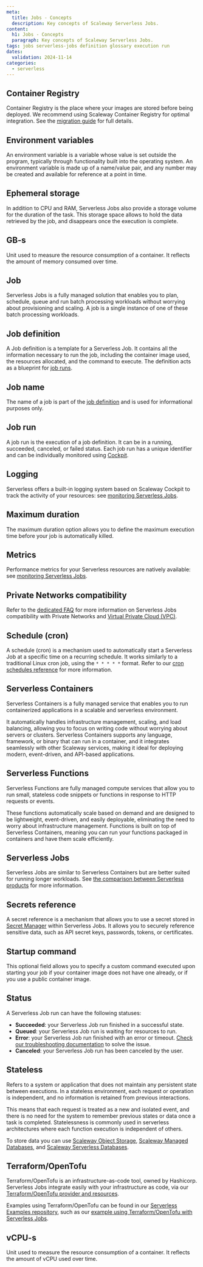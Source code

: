 ```yaml
---
meta:
  title: Jobs - Concepts
  description: Key concepts of Scaleway Serverless Jobs.
content:
  h1: Jobs - Concepts
  paragraph: Key concepts of Scaleway Serverless Jobs.
tags: jobs serverless-jobs definition glossary execution run
dates:
  validation: 2024-11-14
categories:
  - serverless
---
```


## Container Registry

Container Registry is the place where your images are stored before being deployed. We recommend using Scaleway Container Registry for optimal integration. See the [migration guide](/serverless-jobs/api-cli/migrate-external-image-to-scaleway-registry/) for full details.

## Environment variables

An environment variable is a variable whose value is set outside the program, typically through functionality built into the operating system. An environment variable is made up of a name/value pair, and any number may be created and available for reference at a point in time.

## Ephemeral storage

In addition to CPU and RAM, Serverless Jobs also provide a storage volume for the duration of the task. This storage space allows to hold the data retrieved by the job, and disappears once the execution is complete.

## GB-s

Unit used to measure the resource consumption of a container. It reflects the amount of memory consumed over time.

## Job

Serverless Jobs is a fully managed solution that enables you to plan, schedule, queue and run batch processing workloads without worrying about provisioning and scaling. A job is a single instance of one of these batch processing workloads.

## Job definition

A Job definition is a template for a Serverless Job. It contains all the information necessary to run the job, including the container image used, the resources allocated, and the command to execute. The definition acts as a blueprint for [job runs](#job-run).

## Job name

The name of a job is part of the [job definition](#job-definition) and is used for informational purposes only.

## Job run

A job run is the execution of a job definition. It can be in a running, succeeded, canceled, or failed status. Each job run has a unique identifier and can be individually monitored using [Cockpit](/cockpit/quickstart/).

## Logging

Serverless offers a built-in logging system based on Scaleway Cockpit to track the activity of your resources: see [monitoring Serverless Jobs](/serverless-jobs/how-to/monitor-job/).

## Maximum duration

The maximum duration option allows you to define the maximum execution time before your job is automatically killed.

## Metrics

Performance metrics for your Serverless resources are natively available: see [monitoring Serverless Jobs](/serverless-jobs/how-to/monitor-job/).

## Private Networks compatibility

Refer to the [dedicated FAQ](/serverless-jobs/faq/#how-can-i-configure-access-to-a-private-network-or-virtual-private-cloud-vpc) for more information on Serverless Jobs compatibility with Private Networks and [Virtual Private Cloud (VPC)](/vpc/).

## Schedule (cron)

A schedule (cron) is a mechanism used to automatically start a Serverless Job at a specific time on a recurring schedule. It works similarly to a traditional Linux cron job, using the `* * * * *` format. Refer to our [cron schedules reference](/serverless-jobs/reference-content/cron-schedules/) for more information.

## Serverless Containers

Serverless Containers is a fully managed service that enables you to run containerized applications in a scalable and serverless environment.

It automatically handles infrastructure management, scaling, and load balancing, allowing you to focus on writing code without worrying about servers or clusters. Serverless Containers supports any language, framework, or binary that can run in a container, and it integrates seamlessly with other Scaleway services, making it ideal for deploying modern, event-driven, and API-based applications.

## Serverless Functions

Serverless Functions are fully managed compute services that allow you to run small, stateless code snippets or functions in response to HTTP requests or events.

These functions automatically scale based on demand and are designed to be lightweight, event-driven, and easily deployable, eliminating the need to worry about infrastructure management. Functions is built on top of Serverless Containers, meaning you can run your functions packaged in containers and have them scale efficiently.

## Serverless Jobs

Serverless Jobs are similar to Serverless Containers but are better suited for running longer workloads. See [the comparison between Serverless products](/serverless-jobs/reference-content/difference-jobs-functions-containers) for more information.

## Secrets reference

A secret reference is a mechanism that allows you to use a secret stored in [Secret Manager](/secret-manager/) within Serverless Jobs. It allows you to securely reference sensitive data, such as API secret keys, passwords, tokens, or certificates.

## Startup command

This optional field allows you to specify a custom command executed upon starting your job if your container image does not have one already, or if you use a public container image.

## Status

A Serverless Job run can have the following statuses:
* **Succeeded**: your Serverless Job run finished in a successful state.
* **Queued**: your Serverless Job run is waiting for resources to run.
* **Error**: your Serverless Job run finished with an error or timeout. [Check our troubleshooting documentation](/serverless-jobs/troubleshooting/job-in-error-state/) to solve the issue.
* **Canceled**: your Serverless Job run has been canceled by the user.

## Stateless

Refers to a system or application that does not maintain any persistent state between executions. In a stateless environment, each request or operation is independent, and no information is retained from previous interactions.

This means that each request is treated as a new and isolated event, and there is no need for the system to remember previous states or data once a task is completed. Statelessness is commonly used in serverless architectures where each function execution is independent of others.

To store data you can use [Scaleway Object Storage](/object-storage/), [Scaleway Managed Databases](/managed-databases-for-postgresql-and-mysql/), and [Scaleway Serverless Databases](/serverless-sql-databases/).

## Terraform/OpenTofu

Terraform/OpenTofu is an infrastructure-as-code tool, owned by Hashicorp. Serverless Jobs integrate easily with your infrastructure as code, via our [Terraform/OpenTofu provider and resources](https://registry.terraform.io/providers/scaleway/scaleway/latest/docs/resources/job_definition).

Examples using Terraform/OpenTofu can be found in our [Serverless Examples repository](https://github.com/scaleway/serverless-examples), such as our [example using Terraform/OpenTofu with Serverless Jobs](https://github.com/scaleway/serverless-examples/blob/main/jobs/terraform-hello-world).

## vCPU-s

Unit used to measure the resource consumption of a container. It reflects the amount of vCPU used over time.